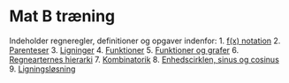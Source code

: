# Mat B træning

Indeholder regneregler, definitioner og opgaver indenfor:
1. [f(x) notation](fx_notation.qmd)
2. [Parenteser](parenteser.qmd)
3. [Ligninger](ligninger.qmd)
4. [Funktioner](funktioner.qmd)
5. [Funktioner og grafer](funktioner_og_grafer.qmd)
6. [Regnearternes hierarki](pemdas.qmd)
7. [Kombinatorik](kombinatorik.qmd)
8. [Enhedscirklen, sinus og cosinus](enhedscirklen.qmd)
9. [Ligningsløsning](ligningsloesning.qmd)